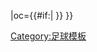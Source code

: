 {{fb team |t=AIK |tan=AIK足球會 |tc=SWE |abb={{#if:{{{abb|}}}|AIK{{0}}}} |oc={{#if:{{{oc|}}}|{{{oc}}} }} }}<!--
--><noinclude>[[Category:足球模板]]</noinclude>